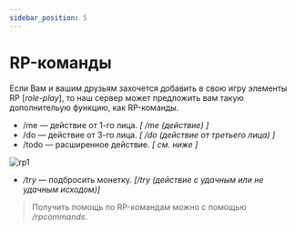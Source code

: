 ```yaml
---
sidebar_position: 5
---
```


# RP-команды

Если Вам и вашим друзьям захочется добавить в свою игру элементы RP [*role-play*], то наш сервер может предложить вам такую дополнительую функцию, как RP-команды.

* /me — действие от 1-го лица. *[ /me (действие) ]*
* /do — действие от 3-го лица. *[ /do (действие от третьего лица) ]*
* /todo — расширенное действие. *[ см. ниже ]*

![rp1](/features/rp1.jpg)

* */try* — подбросить монетку. *[/try (действие с удачным или не удачным исходом)]*

>Получить помощь по RP-командам можно с помощью */rpcommands*.